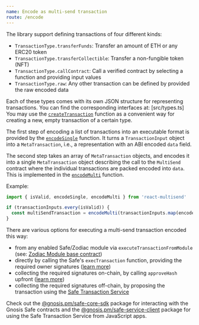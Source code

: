 ```yaml
---
name: Encode as multi-send transaction
route: /encode
---
```


<a name="transactionTypes"></a>The library support defining transactions of four
different kinds:

- `TransactionType.transferFunds`: Transfer an amount of ETH or any ERC20 token
- `TransactionType.transferCollectible`: Transfer a non-fungible token (NFT)
- `TransactionType.callContract`: Call a verified contract by selecting a function and providing input values
- `TransactionType.raw`: Any other transaction can be defined by provided the raw encoded data

Each of these types comes with its own JSON structure for representing transactions.
You can find the corresponding interfaces at: [src/types.ts]
You may use the [`createTransaction`](/api/createTransaction) function as a convenient way for creating a new, empty transaction of a certain type.

The first step of encoding a list of transactions into an executable format is provided by the [`encodeSingle`](/api/encodeSingle) function.
It turns a `TransactionInput` object into a `MetaTransaction`, i.e., a representation with an ABI encoded `data` field.

The second step takes an array of `MetaTransaction` objects, and encodes it into a single `MetaTransaction` object describing the call to the `MultiSend` contract where the individual transactions are packed encoded into `data`.
This is implemented in the [`encodeMulti`](/api/encodeMulti) function.

Example:

```ts
import { isValid, encodeSingle, encodeMulti } from 'react-multisend'

if (transactionInputs.every(isValid)) {
  const multiSendTransaction = encodeMulti(transactionInputs.map(encodeSingle))
}
```

There are various options for executing a multi-send transaction encoded this way:

- from any enabled Safe/Zodiac module via `executeTransactionFromModule` (see: [Zodiac Module base contract](https://github.com/gnosis/zodiac/blob/master/contracts/core/Module.sol#L43))
- directly by calling the Safe's `execTransaction` function, providing the required owner signatures ([learn more](https://docs.gnosis.io/safe/docs/contracts_tx_execution/))
- collecting the required signatures on-chain, by calling `approveHash` upfront ([learn more](https://docs.gnosis.io/safe/docs/contracts_tx_execution/#on-chain-approvals))
- collecting the required signatures off-chain, by proposing the transaction using the [Safe Transaction Service](https://docs.gnosis.io/safe/docs/tutorial_tx_service_initiate_sign/)

Check out the [@gnosis.pm/safe-core-sdk](https://github.com/gnosis/safe-core-sdk/tree/main/packages/safe-core-sdk) package for interacting with the Gnosis Safe contracts and the [@gnosis.pm/safe-service-client](https://github.com/gnosis/safe-core-sdk/tree/main/packages/safe-service-client) package for using the Safe Transaction Service from JavaScript apps.

